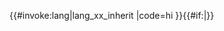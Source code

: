 <includeonly>{{#invoke:lang|lang_xx_inherit
|code=hi
}}</includeonly>{{#if:{{{2|}}}|{{Main other|[[Category:使用Lang-hi中第二個匿名參數的條目]]}}}}<noinclude>
{{Documentation
|1=Template:Lang-x/doc
|content={{Template:Lang-x/doc
         |category=含有印地語的條目
         |tracking-category=使用Lang-hi中第二個匿名參數的條目
         }}
}}
[[Category:印度-伊朗語族多語言支持模板|{{PAGENAME}}]]
</noinclude>